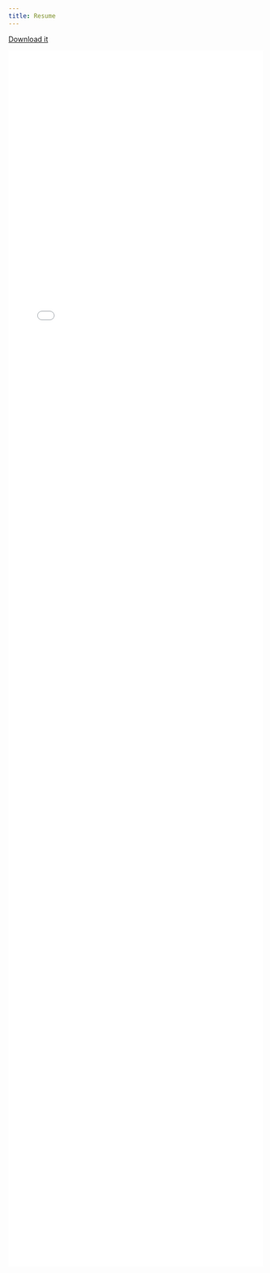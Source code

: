 ```yaml
---
title: Resume
---
```


[<span class=badge-vapor>Download it</span>](jflournoy-resume-20250813.pdf)

:::{.column-page}

![](jflournoy-resume-20250813.pdf){width='100%' style="height: 60vh;"}

:::


